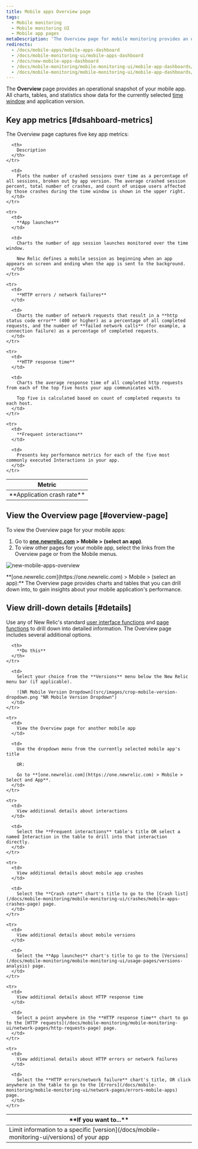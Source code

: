 ```yaml
---
title: Mobile apps Overview page
tags:
  - Mobile monitoring
  - Mobile monitoring UI
  - Mobile app pages
metaDescription: 'The Overview page for mobile monitoring provides an overview of HTTP requests, active users, interactions, errors or network failures, and recent events.'
redirects:
  - /docs/mobile-apps/mobile-apps-dashboard
  - /docs/mobile-monitoring-ui/mobile-apps-dashboard
  - /docs/new-mobile-apps-dashboard
  - /docs/mobile-monitoring/mobile-monitoring-ui/mobile-app-dashboards/mobile-apps-overview-dashboard
  - /docs/mobile-monitoring/mobile-monitoring-ui/mobile-app-dashboards/mobile-apps-overview-page
---
```


The **Overview** page provides an operational snapshot of your mobile app. All charts, tables, and statistics show data for the currently selected [time window](/docs/apm/new-relic-apm/ui-functions/time-picker-setting-time-periods-view-data) and application version.

## Key app metrics [#dsahboard-metrics]

The Overview page captures five key app metrics:

<table>
  <thead>
    <tr>
      <th width={200}>
        Metric
      </th>

      <th>
        Description
      </th>
    </tr>

  </thead>

  <tbody>
    <tr>
      <td>
        **Application crash rate**
      </td>

      <td>
        Plots the number of crashed sessions over time as a percentage of all sessions, broken out by app version. The average crashed session percent, total number of crashes, and count of unique users affected by those crashes during the time window is shown in the upper right.
      </td>
    </tr>

    <tr>
      <td>
        **App launches**
      </td>

      <td>
        Charts the number of app session launches monitored over the time window.

        New Relic defines a mobile session as beginning when an app appears on screen and ending when the app is sent to the background.
      </td>
    </tr>

    <tr>
      <td>
        **HTTP errors / network failures**
      </td>

      <td>
        Charts the number of network requests that result in a **http status code error** (400 or higher) as a percentage of all completed requests, and the number of **failed network calls** (for example, a connection failure) as a percentage of completed requests.
      </td>
    </tr>

    <tr>
      <td>
        **HTTP response time**
      </td>

      <td>
        Charts the average response time of all completed http requests from each of the top five hosts your app communicates with.

        Top five is calculated based on count of completed requests to each host.
      </td>
    </tr>

    <tr>
      <td>
        **Frequent interactions**
      </td>

      <td>
        Presents key performance metrics for each of the five most commonly executed Interactions in your app.
      </td>
    </tr>

  </tbody>
</table>

## View the Overview page [#overview-page]

To view the Overview page for your mobile apps:

1. Go to **[one.newrelic.com](https://one.newrelic.com) > Mobile > (select an app)**.
2. To view other pages for your mobile app, select the links from the Overview page or from the Mobile menus.

![new-mobile-apps-overview](src/images/new-mobile-apps-overview.png 'new-mobile-apps-overview')

<figcaption>
  **[one.newrelic.com](https://one.newrelic.com) > Mobile > (select an app):**
  The Overview page provides charts and tables that you can drill down into, to
  gain insights about your mobile application's performance.
</figcaption>

## View drill-down details [#details]

Use any of New Relic's standard [user interface functions](/docs/accounts-partnerships/education/getting-started-new-relic/new-relic-user-interface) and [page functions](/docs/data-analysis/user-interface-functions/standard-page-functions) to drill down into detailed information. The Overview page includes several additional options.

<table>
  <thead>
    <tr>
      <th width={200}>
        **If you want to...**
      </th>

      <th>
        **Do this**
      </th>
    </tr>

  </thead>

  <tbody>
    <tr>
      <td>
        Limit information to a specific [version](/docs/mobile-monitoring-ui/versions) of your app
      </td>

      <td>
        Select your choice from the **Versions** menu below the New Relic menu bar (if applicable).

        ![NR Mobile Version Dropdown](src/images/crop-mobile-version-dropdown.png "NR Mobile Version Dropdown")
      </td>
    </tr>

    <tr>
      <td>
        View the Overview page for another mobile app
      </td>

      <td>
        Use the dropdown menu from the currently selected mobile app's title

        OR:

        Go to **[one.newrelic.com](https://one.newrelic.com) > Mobile > Select and App**.
      </td>
    </tr>

    <tr>
      <td>
        View additional details about interactions
      </td>

      <td>
        Select the **Frequent interactions** table's title OR select a named Interaction in the table to drill into that interaction directly.
      </td>
    </tr>

    <tr>
      <td>
        View additional details about mobile app crashes
      </td>

      <td>
        Select the **Crash rate** chart's title to go to the [Crash list](/docs/mobile-monitoring/mobile-monitoring-ui/crashes/mobile-apps-crashes-page) page.
      </td>
    </tr>

    <tr>
      <td>
        View additional details about mobile versions
      </td>

      <td>
        Select the **App launches** chart's title to go to the [Versions](/docs/mobile-monitoring/mobile-monitoring-ui/usage-pages/versions-analysis) page.
      </td>
    </tr>

    <tr>
      <td>
        View additional details about HTTP response time
      </td>

      <td>
        Select a point anywhere in the **HTTP response time** chart to go to the [HTTP requests](/docs/mobile-monitoring/mobile-monitoring-ui/network-pages/http-requests-page) page.
      </td>
    </tr>

    <tr>
      <td>
        View additional details about HTTP errors or network failures
      </td>

      <td>
        Select the **HTTP errors/network failure** chart's title, OR click anywhere in the table to go to the [Errors](/docs/mobile-monitoring/mobile-monitoring-ui/network-pages/errors-mobile-apps) page.
      </td>
    </tr>

  </tbody>
</table>
